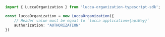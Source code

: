 ```typescript index.ts
import { LuccaOrganization } from 'lucca-organization-typescript-sdk';

const luccaOrganization = new LuccaOrganization({
    // Header value must be equal to `lucca application={apiKey}`
    authorization: "AUTHORIZATION"
})
```